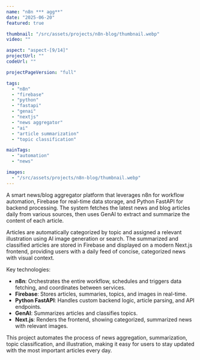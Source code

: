 ```yaml
---
name: "n8n *** agg**"
date: "2025-06-20"
featured: true

thumbnail: "/src/assets/projects/n8n-blog/thumbnail.webp"
video: ""

aspect: "aspect-[9/14]"
projectUrl: ""
codeUrl: ""

projectPageVersion: "full"

tags:
  - "n8n"
  - "firebase"
  - "python"
  - "fastapi"
  - "genai"
  - "nextjs"
  - "news aggregator"
  - "ai"
  - "article summarization"
  - "topic classification"

mainTags:
  - "automation"
  - "news"

images:
  - "/src/assets/projects/n8n-blog/thumbnail.webp"
---
```


A smart news/blog aggregator platform that leverages n8n for workflow automation, Firebase for real-time data storage, and Python FastAPI for backend processing. The system fetches the latest news and blog articles daily from various sources, then uses GenAI to extract and summarize the content of each article.

Articles are automatically categorized by topic and assigned a relevant illustration using AI image generation or search. The summarized and classified articles are stored in Firebase and displayed on a modern Next.js frontend, providing users with a daily feed of concise, categorized news with visual context.

Key technologies:

- **n8n**: Orchestrates the entire workflow, schedules and triggers data fetching, and coordinates between services.
- **Firebase**: Stores articles, summaries, topics, and images in real-time.
- **Python FastAPI**: Handles custom backend logic, article parsing, and API endpoints.
- **GenAI**: Summarizes articles and classifies topics.
- **Next.js**: Renders the frontend, showing categorized, summarized news with relevant images.

This project automates the process of news aggregation, summarization, topic classification, and illustration, making it easy for users to stay updated with the most important articles every day.
